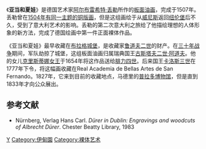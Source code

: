 {{noteTA
|1=zh-hans:阿尔布雷希特·丢勒;zh-hk:阿爾布雷希特·杜勒;zh-tw:阿爾布雷希特·杜勒;
|2=zh-hans:丢勒;zh-hk:杜勒;zh-tw:杜勒;
}}
{{Infobox Painting
| image_file=Albrecht_Dürer_-_Adam_and_Eve_(Prado)_2.jpg
| title= 亚当和夏娃
| artist= [[阿尔布雷希特·丢勒|阿尔布雷希特·丢勒]] 
| year= 1507
| type= 板面油画
| height= 209
| width= 81/80
| height_inch=
| width_inch = 
| diameter_cm = 
| diameter_inch = 
| museum= 马德里[[普拉多博物馆|普拉多博物馆]]
}}
《'''亚当和夏娃'''》是德国艺术家[[阿尔布雷希特·丢勒|阿尔布雷希特·丢勒]]所作的[[板面油画|板面油画]]，完成于1507年。丢勒曾在[[commons:File:Adam_Eva,_Durer,_1504.jpg|1504年有同一主题的铜版画]]，但是这组画绘于从[[威尼斯|威尼斯]]返回[[纽伦堡|纽伦堡]]后不久，受到了意大利艺术的影响。丢勒的第二次意大利之旅给了他描绘理想的人体形象的新方法，完成了德国绘画中第一件正面裸体作品。 

《亚当和夏娃》最早收藏在[[布拉格城堡|布拉格城堡]]，是收藏家[[鲁道夫二世_(神圣罗马帝国)|鲁道夫二世]]的财产。在[[三十年战争|三十年战争]]期间，军队劫掠了城堡，这组板面油画归属瑞典国王[[古斯塔夫二世·阿道夫|古斯塔夫二世·阿道夫]]。他的女儿[[克里斯蒂娜女王|克里斯蒂娜女王]]于1654年将这作品送给[[腓力四世_(西班牙)|腓力四世]]。后来国王[[卡洛斯三世|卡洛斯三世]]在1777年下令，将这幅画收藏在Real Academia de Bellas Artes de San Fernando。1827年，它来到目前的收藏地点，马德里的[[普拉多博物馆|普拉多博物馆]]，但是直到1833年才向公众展出。

== 参考文献 ==
*Nürnberg, Verlag Hans Carl. ''Dürer in Dublin: Engravings and woodcuts of Albrecht Dürer''. Chester Beatty Library, 1983

[[Category:阿爾布雷希特·杜勒作品|Y]]
[[Category:伊甸園|Category:伊甸園]]
[[Category:裸体艺术|Category:裸体艺术]]